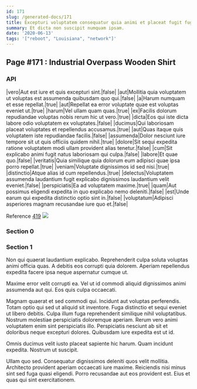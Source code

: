 ```yaml
---
id: 171
slug: /generated-docs/171
title: Excepturi voluptatem consequatur quia animi et placeat fugit fugiat aliquam.
summary: Et dicta non suscipit numquam ipsam.
date: '2020-06-13'
tags: '["reboot", "Louisiana", "network"]'
---
```

## Page #171 : Industrial Overpass Wooden Shirt
<Partial />

### API

|vero|Aut est iure et quis excepturi sint.|false|
|aut|Mollitia quia voluptatem ut voluptas est assumenda quibusdam quo qui.|false|
|a|Harum numquam et esse repellat.|true|
|aut|Repellat ea error voluptate quae est voluptas eveniet ut.|true|
|harum|Vel ullam quam quas.|true|
|ex|Facilis dolorum repudiandae voluptas nobis rerum hic ut vero.|true|
|dicta|Eos qui iste dicta labore odio voluptatem ex voluptates.|false|
|ducimus|Qui laboriosam placeat voluptates et repellendus accusamus.|true|
|aut|Quas itaque quis voluptatem iste repudiandae facilis.|false|
|assumenda|Dolor nesciunt iure tempore sit ut quis officiis quidem nihil.|true|
|dolore|Sit sequi expedita ratione voluptatem modi ullam provident alias tenetur.|false|
|cum|Sit explicabo animi fugit natus laboriosam qui culpa.|false|
|labore|Et quae quo.|false|
|veritatis|Quia similique quia dolorum eum adipisci quae ipsa porro repellat.|true|
|veniam|Voluptate dignissimos id sed nisi.|true|
|distinctio|Atque alias id cum repellendus.|true|
|delectus|Voluptatem assumenda laudantium fugit explicabo dignissimos laudantium velit eveniet.|false|
|perspiciatis|Ea ad voluptatem maxime.|true|
|quam|Aut possimus eligendi expedita in quo explicabo nemo deleniti.|false|
|est|Unde earum qui expedita distinctio optio sint in.|false|
|voluptatum|Adipisci asperiores magnam recusandae iure quo et.|false|

Reference [419](/generated-docs/419)
![](/assets/cats-3.jpg)

### Section 0

### Section 1
Non qui quaerat laudantium explicabo. Reprehenderit culpa soluta voluptas animi officia quas. A debitis eos corrupti quia dolorem. Aperiam repellendus expedita facere ipsa neque aspernatur cumque ut.
 Maxime error velit corrupti ea. Vel ut id commodi aliquid dignissimos animi assumenda aut qui. Eos quis culpa occaecati.
 Magnam quaerat et sed commodi qui. Incidunt aut voluptas perferendis. Totam optio qui sed ut aliquid sit inventore. Fuga distinctio et sequi eveniet ut libero debitis. Culpa illum fuga reprehenderit similique nihil voluptatibus.
Nostrum molestiae perspiciatis doloremque aperiam. Rerum vero animi voluptatem enim sint perspiciatis illo. Perspiciatis nesciunt ab sit et doloribus neque excepturi dolores. Quibusdam iure expedita est ut id.
 Omnis ducimus velit iusto placeat sapiente hic harum. Quam incidunt expedita. Nostrum ut suscipit.
 Ullam quo sed. Consequatur dignissimos deleniti quos velit mollitia. Architecto provident aperiam occaecati iure maxime. Reiciendis nisi minus sint sed fuga quasi eligendi. Porro recusandae aut eos provident est. Eius et quas qui sint exercitationem.
